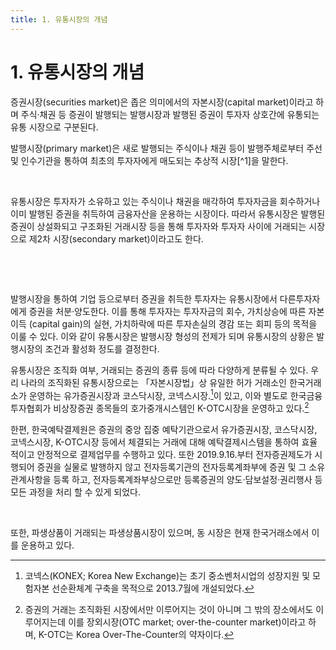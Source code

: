 ```yaml
---
title: 1. 유통시장의 개념
---
```

# 1. 유통시장의 개념
증권시장(securities market)은 좁은 의미에서의 자본시장(capital market)이라고 하며 주식·채권 등 증권이 발행되는 발행시장과 발행된 증권이 투자자 상호간에 유통되는 유통 시장으로 구분된다.

<TabView>
<TabPanel header="발행시장" >
  발행시장(primary market)은 새로 발행되는 주식이나 채권 등이 발행주체로부터 주선 및 인수기관을 통하여 최초의 투자자에게 매도되는 추상적 시장[^1]을 말한다.

  <CenterImg src ="/fs/6210_1.png" width ="500" /><br/>

  [^1]: 이러한 발행시장은 일정한 장소를 필요로 하는 것이 아니므로 추상적 시장이라고 한다.

</TabPanel>
<TabPanel header="유통시장" >
  유통시장은 투자자가 소유하고 있는 주식이나 채권을 매각하여 투자자금을 회수하거나 이미 발행된 증권을 취득하여 금융자산을 운용하는 시장이다. 따라서 유통시장은 발행된 증권이 상설화되고 구조화된 거래시장 등을 통해 투자자와 투자자 사이에 거래되는 시장으로 제2차 시장(secondary market)이라고도 한다.

  <CenterImg src ="/fs/6210_1.png" width ="500" /><br/>

</TabPanel>
</TabView><br/>

발행시장을 통하여 기업 등으로부터 증권을 취득한 투자자는 유통시장에서 다른투자자에게 증권을 처분·양도한다. 이를 통해 투자자는 투자자금의 회수, 가치상승에 따른 자본이득 (capital gain)의 실현, 가치하락에 따른 투자손실의 경감 또는 회피 등의 목적을 이룰 수 있다. 이와 같이 유통시장은 발행시장 형성의 전제가 되며 유통시장의 상황은 발행시장의 조건과 활성화 정도를 결정한다.

유통시장은 조직화 여부, 거래되는 증권의 종류 등에 따라 다양하게 분류될 수 있다. 우리 나라의 조직화된 유통시장으로는 「자본시장법」상 유일한 허가 거래소인 한국거래소가 운영하는 유가증권시장과 코스닥시장, 코넥스시장.[^2]이 있고, 이와 별도로 한국금융투자협회가 비상장증권 종목들의 호가중개시스템인 K-OTC시장을 운영하고 있다.[^3]

[^2]: 코넥스(KONEX; Korea New Exchange)는 초기 중소벤처시업의 성장지원 및 모험자본 선순환체계 구축을 목적으로 2013.7월에 개설되었다.
[^3]: 증권의 거래는 조직화된 시장에서만 이루어지는 것이 아니며 그 밖의 장소에서도 이루어지는데 이를 장외시장(OTC market; over-the-counter market)이라고 하며, K-OTC는 Korea Over-The-Counter의 약자이다.

한편, 한국예탁결제원은 증권의 중앙 집중 예탁기관으로서 유가증권시장, 코스닥시장, 코넥스시장, K-OTC시장 등에서 체결되는 거래에 대해 예탁결제시스템을 통하여 효율적이고 안정적으로 결제업무를 수행하고 있다. 또한 2019.9.16.부터 전자증권제도가 시행되어 증권을 실물로 발행하지 않고 전자등록기관의 전자등록계좌부에 증권 및 그 소유관계사항을 등록 하고, 전자등록계좌부상으로만 등록증권의 양도·담보설정·권리행사 등 모든 과정을 처리 할 수 있게 되었다.

<CenterImg src ="/fs/6210_2.png" width ="450" /><br/>

또한, 파생상품이 거래되는 파생상품시장이 있으며, 동 시장은 현재 한국거래소에서 이를 운용하고 있다.

